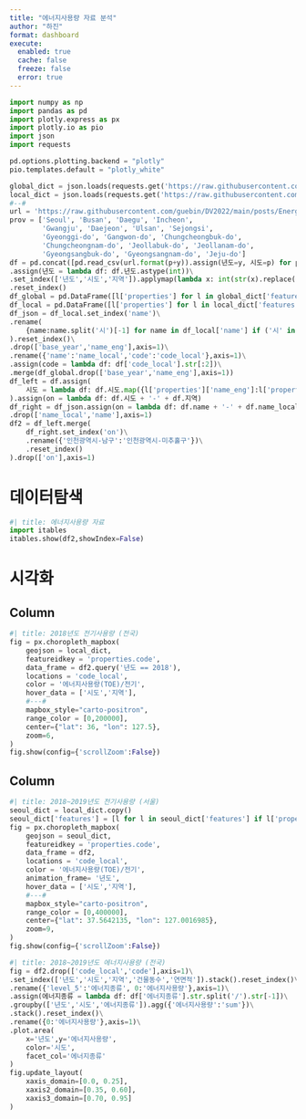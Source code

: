 ```yaml
---
title: "에너지사용량 자료 분석"
author: "하진"
format: dashboard
execute: 
  enabled: true
  cache: false
  freeze: false
  error: true
---
```


```python
import numpy as np
import pandas as pd
import plotly.express as px
import plotly.io as pio
import json
import requests

pd.options.plotting.backend = "plotly"
pio.templates.default = "plotly_white"

global_dict = json.loads(requests.get('https://raw.githubusercontent.com/southkorea/southkorea-maps/master/kostat/2018/json/skorea-provinces-2018-geo.json').text)
local_dict = json.loads(requests.get('https://raw.githubusercontent.com/southkorea/southkorea-maps/master/kostat/2018/json/skorea-municipalities-2018-geo.json').text)
#--#
url = 'https://raw.githubusercontent.com/guebin/DV2022/main/posts/Energy/{}.csv'
prov = ['Seoul', 'Busan', 'Daegu', 'Incheon', 
        'Gwangju', 'Daejeon', 'Ulsan', 'Sejongsi', 
        'Gyeonggi-do', 'Gangwon-do', 'Chungcheongbuk-do', 
        'Chungcheongnam-do', 'Jeollabuk-do', 'Jeollanam-do', 
        'Gyeongsangbuk-do', 'Gyeongsangnam-do', 'Jeju-do']
df = pd.concat([pd.read_csv(url.format(p+y)).assign(년도=y, 시도=p) for p in prov for y in ['2018', '2019', '2020', '2021']]).reset_index(drop=True)\
.assign(년도 = lambda df: df.년도.astype(int))\
.set_index(['년도','시도','지역']).applymap(lambda x: int(str(x).replace(',','')))\
.reset_index()
df_global = pd.DataFrame([l['properties'] for l in global_dict['features']])
df_local = pd.DataFrame([l['properties'] for l in local_dict['features']])
df_json = df_local.set_index('name')\
.rename(
    {name:name.split('시')[-1] for name in df_local['name'] if ('시' in name) and ('구' in name) and (len(name)>3)}
).reset_index()\
.drop(['base_year','name_eng'],axis=1)\
.rename({'name':'name_local','code':'code_local'},axis=1)\
.assign(code = lambda df: df['code_local'].str[:2])\
.merge(df_global.drop(['base_year','name_eng'],axis=1))
df_left = df.assign(
    시도 = lambda df: df.시도.map({l['properties']['name_eng']:l['properties']['name'] for l in global_dict['features']})
).assign(on = lambda df: df.시도 + '-' + df.지역)
df_right = df_json.assign(on = lambda df: df.name + '-' + df.name_local)\
.drop(['name_local','name'],axis=1)
df2 = df_left.merge(
    df_right.set_index('on')\
    .rename({'인천광역시-남구':'인천광역시-미추홀구'})\
    .reset_index()
).drop(['on'],axis=1)
```

# 데이터탐색

```python
#| title: 에너지사용량 자료 
import itables 
itables.show(df2,showIndex=False)
```

# 시각화 {orientation="columns" scrolling="true"}

## Column {width=50%}

```python
#| title: 2018년도 전기사용량 (전국)
fig = px.choropleth_mapbox(
    geojson = local_dict,
    featureidkey = 'properties.code',
    data_frame = df2.query('년도 == 2018'),
    locations = 'code_local',
    color = '에너지사용량(TOE)/전기',
    hover_data = ['시도','지역'],
    #---#
    mapbox_style="carto-positron",
    range_color = [0,200000],
    center={"lat": 36, "lon": 127.5}, 
    zoom=6,
)
fig.show(config={'scrollZoom':False})
```

## Column {width=50%}

```python
#| title: 2018~2019년도 전기사용량 (서울)
seoul_dict = local_dict.copy() 
seoul_dict['features'] = [l for l in seoul_dict['features'] if l['properties']['code'][:2] == '11']
fig = px.choropleth_mapbox(
    geojson = seoul_dict,
    featureidkey = 'properties.code',
    data_frame = df2,
    locations = 'code_local',
    color = '에너지사용량(TOE)/전기',
    animation_frame= '년도',
    hover_data = ['시도','지역'],
    #---#
    mapbox_style="carto-positron",
    range_color = [0,400000],
    center={"lat": 37.5642135, "lon": 127.0016985},
    zoom=9,
)
fig.show(config={'scrollZoom':False})
```

```python
#| title: 2018~2019년도 에너지사용량 (전국)
fig = df2.drop(['code_local','code'],axis=1)\
.set_index(['년도','시도','지역','건물동수','연면적']).stack().reset_index()\
.rename({'level_5':'에너지종류', 0:'에너지사용량'},axis=1)\
.assign(에너지종류 = lambda df: df['에너지종류'].str.split('/').str[-1])\
.groupby(['년도','시도','에너지종류']).agg({'에너지사용량':'sum'})\
.stack().reset_index()\
.rename({0:'에너지사용량'},axis=1)\
.plot.area(
    x='년도',y='에너지사용량',
    color='시도',
    facet_col='에너지종류'
)
fig.update_layout(
    xaxis_domain=[0.0, 0.25],
    xaxis2_domain=[0.35, 0.60],
    xaxis3_domain=[0.70, 0.95]
)
```